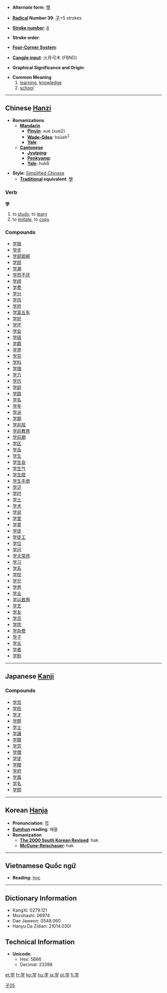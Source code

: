 * '''Alternate form''': [[學]]

* '''[[Wiktionary:Chinese radical index| Radical]] Number 39''': [[Wiktionary:Chinese radical index 子|子]]+5 strokes

* '''[[Wiktionary:Chinese total strokes index|Stroke number]]''': [[Wiktionary:Chinese total strokes index 8|8]]

* '''Stroke order''': 

* '''[[Wiktionary:Chinese four corner index|Four-Corner System]]''': 

* '''[[Wiktionary:Chinese Cangjie index|Cangjie input]]''': 火月弓木 (FBND)

* '''Graphical Significance and Origin''': 

* '''Common Meaning'''
*#[[learning]], [[knowledge]]
*# [[school]]

----

== Chinese [[Hanzi]] ==

* '''Romanizations'''
** '''[[Mandarin]]'''
*** '''[[Pinyin]]''': xué (xue2)
*** '''[[Wade-Giles]]''': hsüeh<sup>2</sup>
*** '''[[Yale]]''': 
** '''[[Cantonese]]'''
*** '''[[Jyutping]]''':
*** '''[[Penkyamp]]''': 
*** '''[[Yale]]''': hok6

* '''Style''': [[Simplified Chinese]] 
** '''[[Traditional Chinese|Traditional]] equivalent''': [[學]]

===Verb===
'''学'''

# to [[study]], to [[learn]]
# to [[imitate]], to [[copy]]

===Compounds===
*[[学报]]
*[[学步]]
*[[学部邯郸]]
*[[学部]]
*[[学潮]]
*[[学而不厌]]
*[[学阀]]
*[[学费]]
*[[学分]]
*[[学风]]
*[[学府]]
*[[学富五车]]
*[[学好]]
*[[学坏]]
*[[学会]]
*[[学级]]
*[[学籍]]
*[[学界]]
*[[学究]]
*[[学科]]
*[[学理]]
*[[学力]]
*[[学历]]
*[[学龄]]
*[[学路]]
*[[学名]]
*[[学年]]
*[[学派]]
*[[学期]]
*[[学前班]]
*[[学前教育]]
*[[学前期]]
*[[学区]]
*[[学舌]]
*[[学生]]
*[[学生会]]
*[[学生气]]
*[[学生腔]]
*[[学生手册]]
*[[学识]]
*[[学时]]
*[[学士]]
*[[学术]]
*[[学说]]
*[[学堂]]
*[[学童]]
*[[学徒]]
*[[学徒工]]
*[[学位]]
*[[学问]]
*[[学无常师]]
*[[学习]]
*[[学系]]
*[[学校]]
*[[学兄]]
*[[学养]]
*[[学业]]
*[[学以致用]]
*[[学艺]]
*[[学友]]
*[[学员]]
*[[学院]]
*[[学杂费]]
*[[学子]]
*[[学长]]
*[[学者]]
*[[学制]]

----

== Japanese [[Kanji]] ==
[[Category:Grade 1 kanji|子05]]
{{kanji
|[[がく]] (gaku)
|[[まなぶ]] (manabu)
|rs=子05}}
===Compounds===
*[[学芸]]
*[[学校]]
*[[学才]]
*[[学際]]
*[[学士]]
*[[学識]]
*[[学籍]]
*[[学窓]]
*[[学僧]]
*[[学徒]]
*[[学閥]]
*[[学府]]
*[[学風]]
*[[学名]]
*[[学問]]


----

== Korean [[Hanja]] ==

* '''Pronunciation''': [[학]]
* '''[[Eumhun]] reading''': 배울
* '''Romanization'''
** '''[[The 2000 South Korean Revised Romanization|The 2000 South Korean Revised]]''': hak
** '''[[McCune-Reischauer]]''': hak

----

==Vietnamese Quốc ngữ==

*'''Reading:''' [[học]]

----

== Dictionary Information ==

* KangXi: 0279.121
* Morohashi: 06974
* Dae Jaweon: 0548.060
* Hanyu Da Zidian: 21014.030l

== Technical Information ==

* '''Unicode''':
** Hex: 5B66
** Decimal: 23398



[[et:学]]
[[fr:学]]
[[ko:学]]
[[hu:学]]
[[ja:学]]
[[pl:学]]
[[fi:学]]